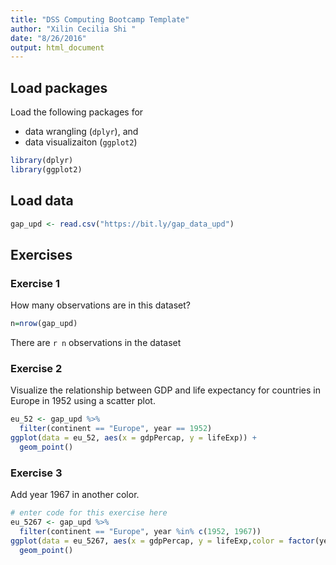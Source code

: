 ```yaml
---
title: "DSS Computing Bootcamp Template"
author: "Xilin Cecilia Shi "
date: "8/26/2016"
output: html_document
---
```


## Load packages

Load the following packages for 

- data wrangling (`dplyr`), and 
- data visualizaiton (`ggplot2`)

```r
library(dplyr)
library(ggplot2)
```

## Load data

```r
gap_upd <- read.csv("https://bit.ly/gap_data_upd")
```

## Exercises

### Exercise 1

How many observations are in this dataset?

```r
n=nrow(gap_upd)
```
There are `r n` observations in the dataset

### Exercise 2

Visualize the relationship between GDP and life expectancy for 
countries in Europe in 1952 using a scatter plot.

```r
eu_52 <- gap_upd %>%
  filter(continent == "Europe", year == 1952)
ggplot(data = eu_52, aes(x = gdpPercap, y = lifeExp)) +
  geom_point()  
```

### Exercise 3

Add year 1967 in another color.

```r
# enter code for this exercise here
eu_5267 <- gap_upd %>%
  filter(continent == "Europe", year %in% c(1952, 1967))
ggplot(data = eu_5267, aes(x = gdpPercap, y = lifeExp,color = factor(year))) +
  geom_point()
```

